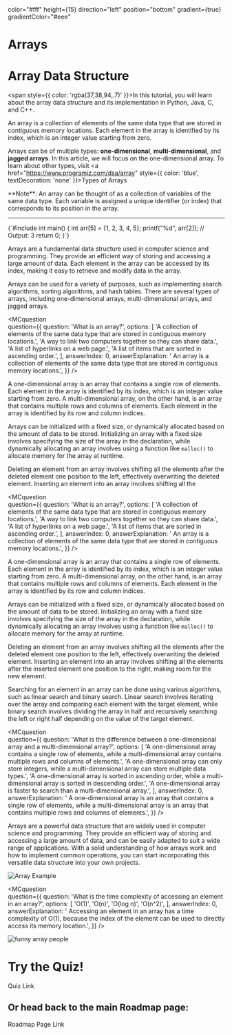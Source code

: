 
<ProgressBar>
  color="#fff"
  height={15}
  direction="left"
  position="bottom"
  gradient={true}
  gradientColor="#eee"
</ProgressBar>

# Arrays

# Array Data Structure

<span style={{ color: 'rgba(37,38,94,.7)' }}>In this tutorial, you will learn about the array data structure and its implementation in Python, Java, C, and C++.</span>

An array is a collection of elements of the same data type that are stored in contiguous memory locations. Each element in the array is identified by its index, which is an integer value starting from zero.

Arrays can be of multiple types: **one-dimensional**, **multi-dimensional**, and **jagged arrays**. In this article, we will focus on the one-dimensional array. To learn about other types, visit 
<a href="https://www.programiz.com/dsa/array" style={{ color: 'blue', textDecoration: 'none' }}>Types of Arrays</a>

<div style={{ border: '1px solid black', padding: '10px', margin: '10px', borderLeft: '4px solid blue' }}>**Note**: An array can be thought of as a collection of variables of the same data type. Each variable is assigned a unique identifier (or index) that corresponds to its position in the array.</div>

<hr style={{ marginTop: '40px', marginBottom: '40px' }} />

<CodeBlock>
  {`#include <stdio.h>
int main() {
   int arr[5] = {1, 2, 3, 4, 5};
   printf("%d", arr[2]); // Output: 3
   return 0;
}`}
</CodeBlock>

Arrays are a fundamental data structure used in computer science and programming. They provide an efficient way of storing and accessing a large amount of data. Each element in the array can be accessed by its index, making it easy to retrieve and modify data in the array.

Arrays can be used for a variety of purposes, such as implementing search algorithms, sorting algorithms, and hash tables. There are several types of arrays, including one-dimensional arrays, multi-dimensional arrays, and jagged arrays.


<MCquestion   
question={{
  question: 'What is an array?',
  options: [
    'A collection of elements of the same data type that are stored in contiguous memory locations.',
    'A way to link two computers together so they can share data.',
    'A list of hyperlinks on a web page.',
    'A list of items that are sorted in ascending order.',
  ],
  answerIndex: 0,
  answerExplanation: ' An array is a collection of elements of the same data type that are stored in contiguous memory locations.',
}}
/>

A one-dimensional array is an array that contains a single row of elements. Each element in the array is identified by its index, which is an integer value starting from zero. A multi-dimensional array, on the other hand, is an array that contains multiple rows and columns of elements. Each element in the array is identified by its row and column indices.

Arrays can be initialized with a fixed size, or dynamically allocated based on the amount of data to be stored. Initializing an array with a fixed size involves specifying the size of the array in the declaration, while dynamically allocating an array involves using a function like `malloc()` to allocate memory for the array at runtime.

Deleting an element from an array involves shifting all the elements after the deleted element one position to the left, effectively overwriting the deleted element. Inserting an element into an array involves shifting all the


<MCquestion   
question={{
  question: 'What is an array?',
  options: [
    'A collection of elements of the same data type that are stored in contiguous memory locations.',
    'A way to link two computers together so they can share data.',
    'A list of hyperlinks on a web page.',
    'A list of items that are sorted in ascending order.',
  ],
  answerIndex: 0,
  answerExplanation: ' An array is a collection of elements of the same data type that are stored in contiguous memory locations.',
}}
/>

A one-dimensional array is an array that contains a single row of elements. Each element in the array is identified by its index, which is an integer value starting from zero. A multi-dimensional array, on the other hand, is an array that contains multiple rows and columns of elements. Each element in the array is identified by its row and column indices.

Arrays can be initialized with a fixed size, or dynamically allocated based on the amount of data to be stored. Initializing an array with a fixed size involves specifying the size of the array in the declaration, while dynamically allocating an array involves using a function like `malloc()` to allocate memory for the array at runtime.

Deleting an element from an array involves shifting all the elements after the deleted element one position to the left, effectively overwriting the deleted element. Inserting an element into an array involves shifting all the elements after the inserted element one position to the right, making room for the new element.

Searching for an element in an array can be done using various algorithms, such as linear search and binary search. Linear search involves iterating over the array and comparing each element with the target element, while binary search involves dividing the array in half and recursively searching the left or right half depending on the value of the target element.

<MCquestion   
question={{
  question: 'What is the difference between a one-dimensional array and a multi-dimensional array?',
  options: [
    'A one-dimensional array contains a single row of elements, while a multi-dimensional array contains multiple rows and columns of elements.',
    'A one-dimensional array can only store integers, while a multi-dimensional array can store multiple data types.',
    'A one-dimensional array is sorted in ascending order, while a multi-dimensional array is sorted in descending order.',
    'A one-dimensional array is faster to search than a multi-dimensional array.',
  ],
  answerIndex: 0,
  answerExplanation: ' A one-dimensional array is an array that contains a single row of elements, while a multi-dimensional array is an array that contains multiple rows and columns of elements.',
}}
/>

Arrays are a powerful data structure that are widely used in computer science and programming. They provide an efficient way of storing and accessing a large amount of data, and can be easily adapted to suit a wide range of applications. With a solid understanding of how arrays work and how to implement common operations, you can start incorporating this versatile data structure into your own projects.

<img src={arrayImg} alt="Array Example" />

<MCquestion   
question={{
  question: 'What is the time complexity of accessing an element in an array?',
  options: [
    'O(1)',
    'O(n)',
    'O(log n)',
    'O(n^2)',
  ],
  answerIndex: 0,
  answerExplanation: ' Accessing an element in an array has a time complexity of O(1), because the index of the element can be used to directly access its memory location.',
}}
/>

<img src={peopleLine} alt="funny array people" />

# Try the Quiz!

<Link to="/arraysQuiz">Quiz Link</Link>

## Or head back to the main Roadmap page: 

<Link to="/roadmap">Roadmap Page Link</Link>